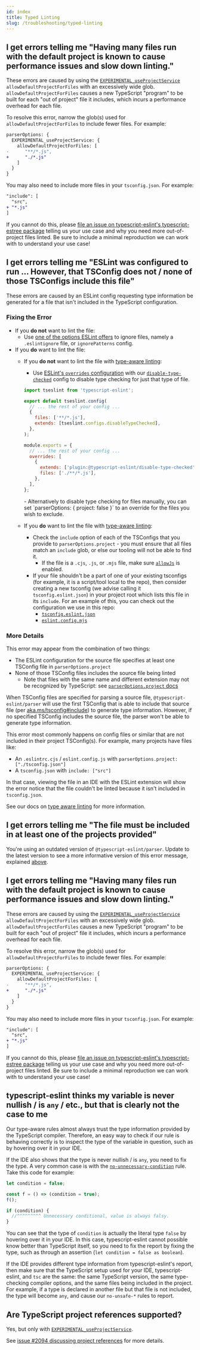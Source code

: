 ```yaml
---
id: index
title: Typed Linting
slug: /troubleshooting/typed-linting
---
```



<HiddenHeading id="allowdefaultprojectforfiles-glob-too-wide" />

## I get errors telling me "Having many files run with the default project is known to cause performance issues and slow down linting."

These errors are caused by using the [`EXPERIMENTAL_useProjectService`](../../packages/Parser.mdx#experimental_useprojectservice) `allowDefaultProjectForFiles` with an excessively wide glob.
`allowDefaultProjectForFiles` causes a new TypeScript "program" to be built for each "out of project" file it includes, which incurs a performance overhead for each file.

To resolve this error, narrow the glob(s) used for `allowDefaultProjectForFiles` to include fewer files.
For example:

```diff title="eslint.config.js"
parserOptions: {
  EXPERIMENTAL_useProjectService: {
    allowDefaultProjectForFiles: [
-      "**/*.js",
+      "./*.js"
    ]
  }
}
```

You may also need to include more files in your `tsconfig.json`.
For example:

```diff title="tsconfig.json"
"include": [
  "src",
+ "*.js"
]
```

If you cannot do this, please [file an issue on typescript-eslint's typescript-estree package](https://github.com/typescript-eslint/typescript-eslint/issues/new?assignees=&labels=enhancement%2Ctriage&projects=&template=07-enhancement-other.yaml&title=Enhancement%3A+%3Ca+short+description+of+my+proposal%3E) telling us your use case and why you need more out-of-project files linted.
Be sure to include a minimal reproduction we can work with to understand your use case!

## I get errors telling me "ESLint was configured to run ... However, that TSConfig does not / none of those TSConfigs include this file"

These errors are caused by an ESLint config requesting type information be generated for a file that isn't included in the TypeScript configuration.

### Fixing the Error

<!-- prettier-ignore-start -->

- If you **do not** want to lint the file:
  - Use [one of the options ESLint offers](https://eslint.org/docs/latest/user-guide/configuring/ignoring-code) to ignore files, namely a `.eslintignore` file, or `ignorePatterns` config.
- If you **do** want to lint the file:
  - If you **do not** want to lint the file with [type-aware linting](../../getting-started/Typed_Linting.mdx):
    - Use [ESLint's `overrides` configuration](https://eslint.org/docs/latest/user-guide/configuring/configuration-files#configuration-based-on-glob-patterns) with our [`disable-type-checked`](../../users/Shared_Configurations.mdx#disable-type-checked) config to disable type checking for just that type of file.
    <Tabs groupId="eslint-config">
      <TabItem value="Flat Config">

      ```js title="eslint.config.js"
      import tseslint from 'typescript-eslint';

      export default tseslint.config(
        // ... the rest of your config ...
        {
          files: ['**/*.js'],
          extends: [tseslint.configs.disableTypeChecked],
        },
      );
      ```

      </TabItem>
      <TabItem value="Legacy Config">

      ```js title=".eslintrc.cjs"
      module.exports = {
        // ... the rest of your config ...
        overrides: [
          {
            extends: ['plugin:@typescript-eslint/disable-type-checked'],
            files: ['./**/*.js'],
          },
        ],
      };
      ```

      </TabItem>
    </Tabs>
    - Alternatively to disable type checking for files manually, you can set `parserOptions: { project: false }` to an override for the files you wish to exclude.
  - If you **do** want to lint the file with [type-aware linting](../../getting-started/Typed_Linting.mdx):
    - Check the `include` option of each of the TSConfigs that you provide to `parserOptions.project` - you must ensure that all files match an `include` glob, or else our tooling will not be able to find it.
      - If the file is a `.cjs`, `.js`, or `.mjs` file, make sure [`allowJs`](https://www.typescriptlang.org/tsconfig#allowJs) is enabled.
    - If your file shouldn't be a part of one of your existing tsconfigs (for example, it is a script/tool local to the repo), then consider creating a new tsconfig (we advise calling it `tsconfig.eslint.json`) in your project root which lists this file in its `include`. For an example of this, you can check out the configuration we use in this repo:
      - [`tsconfig.eslint.json`](https://github.com/typescript-eslint/typescript-eslint/blob/main/tsconfig.eslint.json)
      - [`eslint.config.mjs`](https://github.com/typescript-eslint/typescript-eslint/blob/main/eslint.config.mjs)

<!-- prettier-ignore-end -->

### More Details

This error may appear from the combination of two things:

- The ESLint configuration for the source file specifies at least one TSConfig file in `parserOptions.project`
- None of those TSConfig files includes the source file being linted
  - Note that files with the same name and different extension may not be recognized by TypeScript: see [`parserOptions.project` docs](https://github.com/typescript-eslint/typescript-eslint/tree/main/packages/parser#parseroptionsproject)

When TSConfig files are specified for parsing a source file, `@typescript-eslint/parser` will use the first TSConfig that is able to include that source file (per [aka.ms/tsconfig#include](https://www.typescriptlang.org/tsconfig#include)) to generate type information.
However, if no specified TSConfig includes the source file, the parser won't be able to generate type information.

This error most commonly happens on config files or similar that are not included in their project TSConfig(s).
For example, many projects have files like:

- An `.eslintrc.cjs` / `eslint.config.js` with `parserOptions.project: ["./tsconfig.json"]`
- A `tsconfig.json` with `include: ["src"]`

In that case, viewing the file in an IDE with the ESLint extension will show the error notice that the file couldn't be linted because it isn't included in `tsconfig.json`.

See our docs on [type aware linting](../../getting-started/Typed_Linting.mdx) for more information.

## I get errors telling me "The file must be included in at least one of the projects provided"

You're using an outdated version of `@typescript-eslint/parser`.
Update to the latest version to see a more informative version of this error message, explained [above](#i-get-errors-telling-me-eslint-was-configured-to-run--however-that-tsconfig-does-not--none-of-those-tsconfigs-include-this-file 'backlink to I get errors telling me ESLint was configured to run ...').

<HiddenHeading id="allowdefaultprojectforfiles-glob-too-wide" />

## I get errors telling me "Having many files run with the default project is known to cause performance issues and slow down linting."

These errors are caused by using the [`EXPERIMENTAL_useProjectService`](../../packages/Parser.mdx#experimental_useprojectservice) `allowDefaultProjectForFiles` with an excessively wide glob.
`allowDefaultProjectForFiles` causes a new TypeScript "program" to be built for each "out of project" file it includes, which incurs a performance overhead for each file.

To resolve this error, narrow the glob(s) used for `allowDefaultProjectForFiles` to include fewer files.
For example:

```diff title="eslint.config.js"
parserOptions: {
  EXPERIMENTAL_useProjectService: {
    allowDefaultProjectForFiles: [
-      "**/*.js",
+      "./*.js"
    ]
  }
}
```

You may also need to include more files in your `tsconfig.json`.
For example:

```diff title="tsconfig.json"
"include": [
  "src",
+ "*.js"
]
```

If you cannot do this, please [file an issue on typescript-eslint's typescript-estree package](https://github.com/typescript-eslint/typescript-eslint/issues/new?assignees=&labels=enhancement%2Ctriage&projects=&template=07-enhancement-other.yaml&title=Enhancement%3A+%3Ca+short+description+of+my+proposal%3E) telling us your use case and why you need more out-of-project files linted.
Be sure to include a minimal reproduction we can work with to understand your use case!

## typescript-eslint thinks my variable is never nullish / is `any` / etc., but that is clearly not the case to me

Our type-aware rules almost always trust the type information provided by the TypeScript compiler. Therefore, an easy way to check if our rule is behaving correctly is to inspect the type of the variable in question, such as by hovering over it in your IDE.

If the IDE also shows that the type is never nullish / is `any`, you need to fix the type. A very common case is with the [`no-unnecessary-condition`](/rules/no-unnecessary-condition) rule. Take this code for example:

```ts
let condition = false;

const f = () => (condition = true);
f();

if (condition) {
  //^^^^^^^^^ Unnecessary conditional, value is always falsy.
}
```

You can see that the type of `condition` is actually the literal type `false` by hovering over it in your IDE. In this case, typescript-eslint cannot possible know better than TypeScript itself, so you need to fix the report by fixing the type, such as through an assertion (`let condition = false as boolean`).

If the IDE provides different type information from typescript-eslint's report, then make sure that the TypeScript setup used for your IDE, typescript-eslint, and `tsc` are the same: the same TypeScript version, the same type-checking compiler options, and the same files being included in the project. For example, if a type is declared in another file but that file is not included, the type will become `any`, and cause our `no-unsafe-*` rules to report.

## Are TypeScript project references supported?

Yes, but only with [`EXPERIMENTAL_useProjectService`](../../packages/Parser.mdx#experimental_useprojectservice).

See [issue #2094 discussing project references](https://github.com/typescript-eslint/typescript-eslint/issues/2094) for more details.

